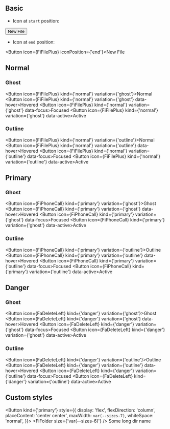 
## Basic

- Icon at `start` position:

<Button icon={FiFilePlus}>New File</Button>

- Icon at `end` position:

<Button icon={FiFilePlus} iconPosition={'end'}>New File</Button>

## Normal

### Ghost

<Button icon={FiFilePlus} kind={'normal'} variation={'ghost'}>Normal</Button>
<Button icon={FiFilePlus} kind={'normal'} variation={'ghost'} data-hover>Hovered</Button>
<Button icon={FiFilePlus} kind={'normal'} variation={'ghost'} data-focus>Focused</Button>
<Button icon={FiFilePlus} kind={'normal'} variation={'ghost'} data-active>Active</Button>

### Outline

<Button icon={FiFilePlus} kind={'normal'} variation={'outline'}>Normal</Button>
<Button icon={FiFilePlus} kind={'normal'} variation={'outline'} data-hover>Hovered</Button>
<Button icon={FiFilePlus} kind={'normal'} variation={'outline'} data-focus>Focused</Button>
<Button icon={FiFilePlus} kind={'normal'} variation={'outline'} data-active>Active</Button>

## Primary

### Ghost

<Button icon={FiPhoneCall} kind={'primary'} variation={'ghost'}>Ghost</Button>
<Button icon={FiPhoneCall} kind={'primary'} variation={'ghost'} data-hover>Hovered</Button>
<Button icon={FiPhoneCall} kind={'primary'} variation={'ghost'} data-focus>Focused</Button>
<Button icon={FiPhoneCall} kind={'primary'} variation={'ghost'} data-active>Active</Button>

### Outline

<Button icon={FiPhoneCall} kind={'primary'} variation={'outline'}>Outline</Button>
<Button icon={FiPhoneCall} kind={'primary'} variation={'outline'} data-hover>Hovered</Button>
<Button icon={FiPhoneCall} kind={'primary'} variation={'outline'} data-focus>Focused</Button>
<Button icon={FiPhoneCall} kind={'primary'} variation={'outline'} data-active>Active</Button>


## Danger

### Ghost

<Button icon={FaDeleteLeft} kind={'danger'} variation={'ghost'}>Ghost</Button>
<Button icon={FaDeleteLeft} kind={'danger'} variation={'ghost'} data-hover>Hovered</Button>
<Button icon={FaDeleteLeft} kind={'danger'} variation={'ghost'} data-focus>Focused</Button>
<Button icon={FaDeleteLeft} kind={'danger'} variation={'ghost'} data-active>Active</Button>

### Outline

<Button icon={FaDeleteLeft} kind={'danger'} variation={'outline'}>Outline</Button>
<Button icon={FaDeleteLeft} kind={'danger'} variation={'outline'} data-hover>Hovered</Button>
<Button icon={FaDeleteLeft} kind={'danger'} variation={'outline'} data-focus>Focused</Button>
<Button icon={FaDeleteLeft} kind={'danger'} variation={'outline'} data-active>Active</Button>


## Custom styles


<Button kind={'primary'}
        style={{
          display: 'flex',
          flexDirection: 'column',
          placeContent: 'center center',
          maxWidth: `var(--sizes-7)`,
          whiteSpace: 'normal',
        }}>
  <FiFolder size={'var(--sizes-6)'} />
  Some long dir name
</Button>
